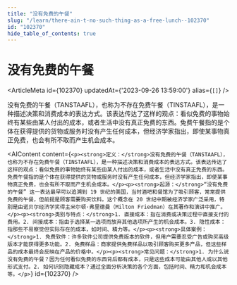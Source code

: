 ```yaml
---
title: "没有免费的午餐"
slug: "/learn/there-ain-t-no-such-thing-as-a-free-lunch--102370"
id: "102370"
hide_table_of_contents: true
---
```



# 没有免费的午餐

<ArticleMeta id={102370} updatedAt={'2023-09-26 13:59:00'} alias={`[]`} />
<div className='border-solid border-b border-t-0 my-4 border-[var(--ifm-color-gray-300)]' />

没有免费的午餐（TANSTAAFL），也称为不存在免费午餐（TINSTAAFL），是一种描述决策和消费成本的表达方式。该表达传达了这样的观点：看似免费的事物始终有某些由某人付出的成本，或者生活中没有真正免费的东西。免费午餐指的是个体在获得提供的货物或服务时没有产生任何成本，但经济学家指出，即使某事物真正免费，也会有所不取而产生机会成本。

<AIContent content={`<p><strong>定义：</strong>没有免费的午餐（TANSTAAFL），也称为不存在免费午餐（TINSTAAFL），是一种描述决策和消费成本的表达方式。该表达传达了这样的观点：看似免费的事物始终有某些由某人付出的成本，或者生活中没有真正免费的东西。免费午餐指的是个体在获得提供的货物或服务时没有产生任何成本，但经济学家指出，即使某事物真正免费，也会有所不取而产生机会成本。</p><p><strong>起源：</strong>“没有免费的午餐” 这一表达最早可以追溯到 19 世纪的美国，当时酒吧和餐馆为了吸引顾客，常常提供免费的午餐，但前提是顾客需要购买饮料。这个概念在 20 世纪中期被经济学家广泛采用，特别是由诺贝尔经济学奖得主米尔顿·弗里德曼（Milton Friedman）在其著作和演讲中推广。</p><p><strong>类别与特点：</strong>1. 直接成本：指在消费或决策过程中直接支付的费用。2. 间接成本：指由于选择某一选项而放弃其他选项所产生的机会成本。3. 隐性成本：指那些不易察觉但实际存在的成本，如时间、精力等。</p><p><strong>具体案例：</strong>1. 免费软件：许多软件公司提供免费版本的软件，但用户需要忍受广告或购买高级版本才能获得更多功能。2. 免费样品：商家提供免费样品以吸引顾客购买更多产品，但这些样品的成本最终会反映在产品的价格中。</p><p><strong>常见问题：</strong>1. 为什么说没有免费的午餐？因为任何看似免费的东西背后都有成本，只是这些成本可能由其他人或以其他形式支付。2. 如何识别隐藏成本？通过全面分析决策的各个方面，包括时间、精力和机会成本等。</p>`} id={102370} />
